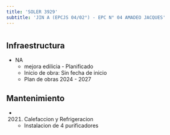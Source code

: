 ```yaml
---
title: 'SOLER 3929'
subtitle: 'JIN A (EPCJS 04/02°) - EPC N° 04 AMADEO JACQUES'
---
```


#
## Infraestructura

* NA 
    + mejora edilicia - Planificado 
    + Inicio de obra: Sin fecha de inicio 
    + Plan de obras 2024 - 2027 






## Mantenimiento

*  (2021) Calefaccion y Refrigeracion 
    + Instalacion de 4 purificadores




